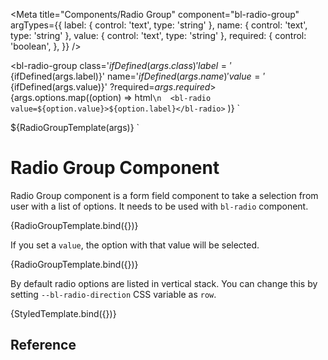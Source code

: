 
<Meta
  title="Components/Radio Group"
  component="bl-radio-group"
  argTypes={{
    label: {
      control: 'text',
      type: 'string'
    },
    name: {
      control: 'text',
      type: 'string'
    },
    value: {
      control: 'text',
      type: 'string'
    },
    required: {
      control: 'boolean',
    },
  }}
/>

<bl-radio-group
    class='${ifDefined(args.class)}'
    label='${ifDefined(args.label)}'
    name='${ifDefined(args.name)}'
    value='${ifDefined(args.value)}'
    ?required=${args.required}
    >${args.options.map((option) =>
      html`\n  <bl-radio value=${option.value}>${option.label}</bl-radio>`
    )}
</bl-radio-group>`

<style>
  .${args.class} {
    --bl-radio-direction: row;
  }
</style>
${RadioGroupTemplate(args)}
`

# Radio Group Component

Radio Group component is a form field component to take a selection from user with a list of options. It needs to be used with `bl-radio` component.

<Canvas>
  <Story name="Basic Usage" args={{ label: 'Payment Type', name: 'paymentType', options: [{ value: 'cc', label: 'Credit Card'}, {value: 'ideal', label: 'iDeal'}] }}>
    {RadioGroupTemplate.bind({})}
  </Story>
</Canvas>

If you set a `value`, the option with that value will be selected.

<Canvas>
  <Story name="Value set" args={{ label: 'Payment Type', name: 'paymentType', value: 'ideal', options: [{ value: 'cc', label: 'Credit Card'}, {value: 'ideal', label: 'iDeal'}] }}>
    {RadioGroupTemplate.bind({})}
  </Story>
</Canvas>

By default radio options are listed in vertical stack. You can change this by setting `--bl-radio-direction` CSS variable as `row`.

<Canvas>
  <Story name="Horizontal Stack" args={{ label: 'Payment Type', name: 'paymentType', value: 'ideal', class: 'payment-type-field', options: [{ value: 'cc', label: 'Credit Card'}, {value: 'ideal', label: 'iDeal'}] }}>
    {StyledTemplate.bind({})}
  </Story>
</Canvas>

## Reference

<ArgsTable of="bl-radio-group" />
